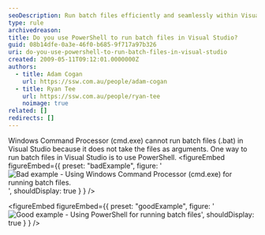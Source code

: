 ```yaml
---
seoDescription: Run batch files efficiently and seamlessly within Visual Studio by utilizing PowerShell's capabilities, eliminating compatibility issues with Windows Command Processor.
type: rule
archivedreason:
title: Do you use PowerShell to run batch files in Visual Studio?
guid: 08b14dfe-0a3e-46f0-b685-9f717a97b326
uri: do-you-use-powershell-to-run-batch-files-in-visual-studio
created: 2009-05-11T09:12:01.0000000Z
authors:
  - title: Adam Cogan
    url: https://ssw.com.au/people/adam-cogan
  - title: Ryan Tee
    url: https://ssw.com.au/people/ryan-tee
    noimage: true
related: []
redirects: []
---
```


Windows Command Processor (cmd.exe) cannot run batch files (.bat) in Visual Studio because it does not take the files as arguments. One way to run batch files in Visual Studio is to use PowerShell.
<figureEmbed figureEmbed={{
  preset: "badExample",
  figure: '![Bad example - Using Windows Command Processor (cmd.exe) for running batch files.](BadBatch_small.jpg)',
  shouldDisplay: true
} } />


<figureEmbed figureEmbed={{
  preset: "goodExample",
  figure: '![Good example - Using PowerShell for running batch files](goodbatch_small.jpg)',
  shouldDisplay: true
} } />
